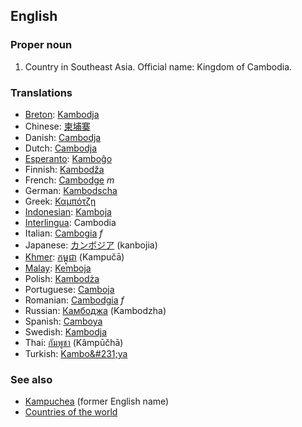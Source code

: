 ==English==

===Proper noun===

# Country in Southeast Asia. Official name: Kingdom of Cambodia.
===Translations===
*[[Breton]]: [[Kambodja]]
*Chinese: [[柬埔寨]]
*Danish: [[Cambodja]]
*Dutch: [[Cambodja]]
*[[Esperanto]]: [[Kamboĝo]]
*Finnish: [[Kambodža]]
*French: [[Cambodge]] ''m''
*German: [[Kambodscha]]
*Greek: [[Καμπότζη]]
*[[Indonesian]]: [[Kamboja]]
*[[Interlingua]]: Cambodia
*Italian: [[Cambogia]] ''f''
*Japanese: [[カンボジア]] (kanbojia)
*[[Khmer]]: [[កម្ពុជា]] (Kampučā)
*[[Malay]]: [[Kemboja]]
*Polish: [[Kambodża]]
*Portuguese: [[Camboja]]
*Romanian: [[Cambodgia]] ''f''
*Russian: [[Камбоджа]] (Kambodzha)
*Spanish: [[Camboya]]
*Swedish: [[Kambodja]]
*Thai: [[กัมพูชา]] (Kâmpūčhā)
*Turkish: [[Kambo&#231;ya]]
===See also===
*[[Kampuchea]] (former English name)
*[[Countries of the world]]